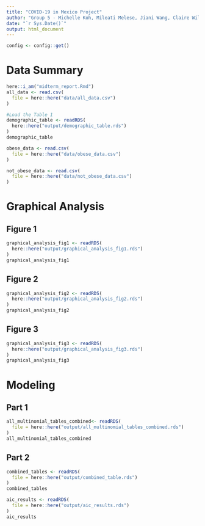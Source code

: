 ```yaml
---
title: "COVID-19 in Mexico Project"
author: "Group 5 - Michelle Koh, Mileati Melese, Jiani Wang, Claire Williams, and Linlin Wu"
date: "`r Sys.Date()`"
output: html_document
---
```



```r
config <- config::get()
```

# Data Summary

```r
here::i_am("midterm_report.Rmd")
all_data <- read.csv(
  file = here::here("data/all_data.csv")
)

#Load the Table 1
demographic_table <- readRDS(
  here::here("output/demographic_table.rds")
)
demographic_table

obese_data <- read.csv(
  file = here::here("data/obese_data.csv")
)

not_obese_data <- read.csv(
  file = here::here("data/not_obese_data.csv")
)
```

# Graphical Analysis

## Figure 1

```r
graphical_analysis_fig1 <- readRDS(
  here::here("output/graphical_analysis_fig1.rds")
)
graphical_analysis_fig1
```

## Figure 2

```r
graphical_analysis_fig2 <- readRDS(
  here::here("output/graphical_analysis_fig2.rds")
)
graphical_analysis_fig2
```

## Figure 3

```r
graphical_analysis_fig3 <- readRDS(
  here::here("output/graphical_analysis_fig3.rds")
)
graphical_analysis_fig3
```


# Modeling


## Part 1

```r
all_multinomial_tables_combined<- readRDS(
  file = here::here("output/all_multinomial_tables_combined.rds")
)
all_multinomial_tables_combined
```

## Part 2

```r
combined_tables <- readRDS(
  file = here::here("output/combined_table.rds")
)
combined_tables

aic_results <- readRDS(
  file = here::here("output/aic_results.rds")
)
aic_results
```

